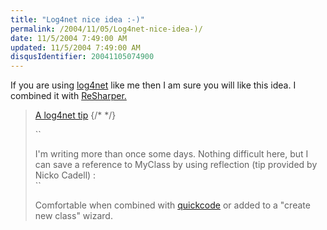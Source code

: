 ```yaml
---
title: "Log4net nice idea :-)"
permalink: /2004/11/05/Log4net-nice-idea-)/
date: 11/5/2004 7:49:00 AM
updated: 11/5/2004 7:49:00 AM
disqusIdentifier: 20041105074900
---
```

If you are using [log4net](http://logging.apache.org/log4net/) like me then I am sure you will like this idea. I combined it with [ReSharper.](http://www.jetbrains.com/resharper/)

> [A log4net tip](http://blogs.dotnetguru.org/tbarrere?title=a_log4net_tip&more=1&c=1&tb=1&pb=1)
{/* <!-- more --> */}
> 
> ``
> 
> I'm writing more than once some days. Nothing difficult here, but I can save a reference to MyClass by using reflection (tip provided by Nicko Cadell) :<br>``
> 
> Comfortable when combined with [quickcode](http://www.dvxp.com/en/QuickCode.aspx) or added to a "create new class" wizard.
